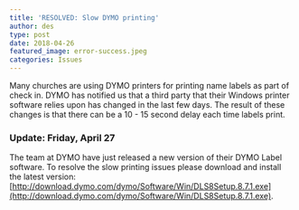 ```yaml
---
title: 'RESOLVED: Slow DYMO printing'
author: des
type: post
date: 2018-04-26
featured_image: error-success.jpeg
categories: Issues
---
```


Many churches are using DYMO printers for printing name labels as part of check in. DYMO has notified us that a third party that their Windows printer software relies upon has changed in the last few days. The result of these changes is that there can be a 10 - 15 second delay each time labels print.

### Update: Friday, April 27

The team at DYMO have just released a new version of their DYMO Label software. To resolve the slow printing issues please download and install the latest version: [http://download.dymo.com/dymo/Software/Win/DLS8Setup.8.7.1.exe](http://download.dymo.com/dymo/Software/Win/DLS8Setup.8.7.1.exe).
